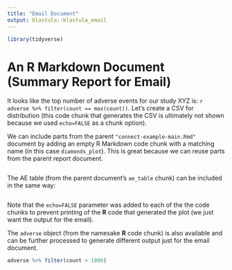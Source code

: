 ```yaml
---
title: "Email Document"
output: blastula::blastula_email
---
```


```r
library(tidyverse)
```

# An R Markdown Document (Summary Report for Email)

It looks like the top number of adverse events for our study XYZ is: `r adverse %>% filter(count == max(count))`. Let's create a CSV for distribution (this code chunk that generates the CSV is ultimately not shown because we used `echo=FALSE` as a chunk option).

We can include parts from the parent `"connect-example-main.Rmd"` document by adding an empty R Markdown code chunk with a matching name (in this case `diamonds_plot`). This is great because we can reuse parts from the parent report document.

```r
```

The AE table (from the parent document's `ae_table` chunk) can be included in the same way:

```r
```

Note that the `echo=FALSE` parameter was added to each of the the code chunks to prevent printing of the **R** code that generated the plot (we just want the output for the email).

The `adverse` object (from the namesake **R** code chunk) is also available and can be further processed to generate different output just for the email document.

```r
adverse %>% filter(count > 1000)
```
